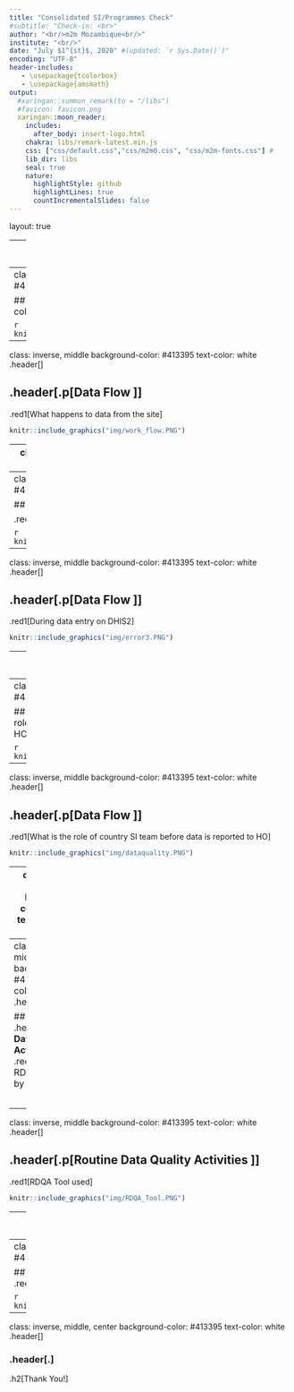 ```yaml
---
title: "Consolidated SI/Programmes Check"
#subtitle: "Check-in: <br>"
author: "<br/>m2m Mozambique<br/>"
institute: "<br/>"
date: "July $1^{st}$, 2020" #(updated: `r Sys.Date()`)"
encoding: "UTF-8"
header-includes:
   - \usepackage{tcolorbox}
   - \usepackage{amsmath}
output:
  #xaringan::summon_remark(to = "/libs")
  #favicon: favicon.png
  xaringan::moon_reader:
    includes:
      after_body: insert-logo.html
    chakra: libs/remark-latest.min.js
    css: ["css/default.css","css/m2m0.css", "css/m2m-fonts.css"] # 
    lib_dir: libs
    seal: true
    nature:
      highlightStyle: github
      highlightLines: true
      countIncrementalSlides: false
---
```

layout: true


---
class: inverse, middle
background-color: #413395
text-color: white
.header[]

## .header[.p[**Agenda**]]

1.	Data Flow 

2.	Routine Data Quality Activities  

3.	Geolocations updates 

---
class: inverse, middle
background-color: #413395
text-color: white
.header[]
  

## .header[.p[**Data Flow **]]
.red1[How data is collected (Paper, App, DHIS2 etc)]

```r
knitr::include_graphics("img/tools_used1.png")
```


---
class: inverse, middle
background-color: #413395
text-color: white
.header[]
  

## .header[.p[**Data Flow **]]
.red1[What happens to data from the site]

```r
knitr::include_graphics("img/work_flow.PNG")
```


---
class: inverse, middle
background-color: #413395
text-color: white
.header[]


## .header[.p[**Data Flow **]]
.red1[During data entry on DHIS2]


```r
knitr::include_graphics("img/error1.PNG")
```

---
class: inverse, middle
background-color: #413395
text-color: white
.header[]


## .header[.p[**Data Flow **]]

.red1[During data entry on DHIS2]


```r
knitr::include_graphics("img/error2a.PNG")
```

---
class: inverse, middle
background-color: #413395
text-color: white
.header[]


## .header[.p[**Data Flow **]]
.red1[During data entry on DHIS2]

```r
knitr::include_graphics("img/error3.PNG")
```

---
class: inverse, middle
background-color: #413395
text-color: white
.header[]


## .header[.p[**Data Flow **]]
.red1[During data entry on DHIS2]

```r
knitr::include_graphics("img/error4.PNG")
```


---
class: inverse, middle
background-color: #413395
text-color: white
.header[]


## .header[.p[**Data Flow **]]
.red1[What is the role of country SI team before data is reported to HO]



```r
knitr::include_graphics("img/datacheck1.PNG")
```


---
class: inverse, middle
background-color: #413395
text-color: white
.header[]


## .header[.p[**Data Flow **]]
.red1[What is the role of country SI team before data is reported to HO]


```r
knitr::include_graphics("img/dataquality.PNG")
```

---
class: inverse, middle
background-color: #413395
text-color: white
.header[]


## .header[.p[**Data Flow **]]
.red1[Is there data collected and currently not reported to HO ]



```r
knitr::include_graphics("img/no.PNG")
```



---
class: inverse, middle
background-color: #413395
text-color: white
.header[]


## .header[.p[**Routine Data Quality Activities **]]
.red1[What are the RDQA steps taken by SI in-country]

<li>RDQA tool was developed  </li><br>

<li>All M&E, Provincial Managers and District Managers were trained  </li><br>

<li>We started to implement in Maputo and some facilities in Zambezia province in December 2019 </li><br>

<li>Our plan was to expand to other provinces and all sites</li><br>

<li>RDQA planned to be conducted quarterly</li><br>


---
class: inverse, middle
background-color: #413395
text-color: white
.header[]


## .header[.p[**Routine Data Quality Activities **]]
.red1[RDQA Tool used]

```r
knitr::include_graphics("img/RDQA_Tool.PNG")
```


---
class: inverse, middle
background-color: #413395
text-color: white
.header[]


## .header[.p[**Routine Data Quality Activities **]]
.red1[Data Audits and how often they happen]


```r
knitr::include_graphics("img/notyet.jpg")
```

---
class: inverse, middle
background-color: #413395
text-color: white
.header[]


## .header[.p[**Geolocations updates**]]
.red1[Current geolocations]


```r
knitr::include_graphics("img/geolocation1.PNG")
```


---
class: inverse, middle, center
background-color: #413395
text-color: white
.header[]
  
### .header[.]

.h2[Thank You!]
 


